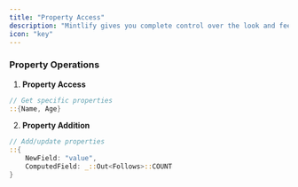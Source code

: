 ```yaml
---
title: "Property Access"
description: "Mintlify gives you complete control over the look and feel of your documentation using the mint.json file"
icon: "key"
---
```


### Property Operations

1. **Property Access**

```rust
// Get specific properties
::{Name, Age}
```

2. **Property Addition**

```rust
// Add/update properties
::{
    NewField: "value",
    ComputedField: _::Out<Follows>::COUNT
}
```
